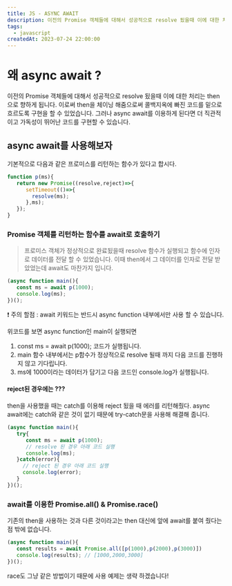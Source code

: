 ```yaml
---
title: JS - ASYNC AWAIT
description: 이전의 Promise 객체들에 대해서 성공적으로 resolve 됬을때 이에 대한 처리는 then으로 향하게 됩니다. 이로써 then을 체이닝 해줌으로써 콜백지옥에 빠진 코드를 밑으로 흐르도록 구현을 할 수 있었습니다. 그러나 async await를 이용하게 된다면 더 직관적이고 가독성이 뛰어난 코드를 구현할 수 있습니다.
tags:
  - javascript
createdAt: 2023-07-24 22:00:00
---
```


# 왜 async await ?

이전의 Promise 객체들에 대해서 성공적으로 resolve 됬을때 이에 대한 처리는 then으로 향하게 됩니다. 이로써 then을 체이닝 해줌으로써 콜백지옥에 빠진 코드를 밑으로 흐르도록 구현을 할 수 있었습니다.
그러나 async await를 이용하게 된다면 더 직관적이고 가독성이 뛰어난 코드를 구현할 수 있습니다.

## async await를 사용해보자

기본적으로 다음과 같은 프로미스를 리턴하는 함수가 있다고 합시다.

```js
function p(ms){
   return new Promise((resolve,reject)=>{
      setTimeout(()=>{
        resolve(ms);
      },ms);
   });
}
```

### Promise 객체를 리턴하는 함수를 await로 호출하기

> 프로미스 객체가 정상적으로 완료됬을때 resolve 함수가 실행되고 함수에 인자로 데이터를 전달 할 수 있었습니다.
이때 then에서 그 데이터를 인자로 전달 받았었는데 await도 마찬가지 입니다.

```js
(async function main(){
   const ms = await p(1000);
   console.log(ms);
})();
```

❗️ 주의 할점 : await 키워드는 반드시 async function 내부에서만 사용 할 수 있습니다.

위코드를 보면 async function인 main이 실행되면
1. const ms = await p(1000); 코드가 실행됩니다.
2. main 함수 내부에서는 p함수가 정상적으로 resolve 될때 까지 다음 코드를 진행하지 않고 기다립니다.
3. ms에 1000이라는 데이터가 담기고 다음 코드인 console.log가 실행됩니다.

#### reject된 경우에는 ???

then을 사용했을 때는 catch를 이용해 reject 됬을 때 에러를 리턴해줬다.
async await에는 catch와 같은 것이 없기 때문에 try-catch문을 사용해 해결해 줍니다.

```js
(async function main(){
   try{
      const ms = await p(1000);
      // resolve 된 경우 아래 코드 실행
      console.log(ms);
   }catch(error){
     // reject 된 경우 아래 코드 실행
     console.log(error);
   }
})();
```

### await를 이용한 Promise.all() & Promise.race()

기존의 then을 사용하는 것과 다른 것이라고는 then 대신에 앞에 await를 붙여 줬다는 점 밖에 없습니다.
```js
(async function main(){
   const results = await Promise.all([p(1000),p(2000),p(3000)])
   console.log(results); // [1000,2000,3000]
})();
```

race도 그냥 같은 방법이기 때문에 사용 예제는 생략 하겠습니다!
